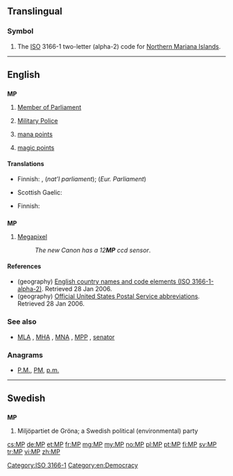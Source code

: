 {{also|mp|Mp|.mp}}
==Translingual==

===Symbol===
{{head|mul|symbol}}

# The [[ISO]] 3166-1 two-letter (alpha-2) code for [[Northern Mariana Islands]].

[[Category:ISO 3166-1]]

----

==English==
{{wikipedia}}

==={{initialism-old|en}}===
'''MP'''

# [[Member of Parliament]]
# {{context|military|lang=en}} [[military police|Military Police]]
# {{context|gaming|lang=en}} [[mana points]]
# {{context|gaming|lang=en}} [[magic points]]

====Translations====
{{trans-top|Member of Parliament}}
* Finnish: {{t-|fi|kansaned.}}, {{t-|fi|kans.ed.}} (''nat'l parliament''); {{t+|fi|MEP}} (''Eur. Parliament'')
{{trans-mid}}
* Scottish Gaelic: {{t-|gd|BP}}
{{trans-bottom}}

{{trans-top|Military Police}}
* Finnish: {{t-|fi|SP}}
{{trans-mid}}
{{trans-bottom}}

==={{abbreviation-old|en}}===
'''MP'''

# [[megapixel|Megapixel]]
#: ''The new Canon has a 12'''MP''' ccd sensor''.

====References====
* (geography) [http://www.iso.ch/iso/en/prods-services/iso3166ma/02iso-3166-code-lists/list-en1.html English country names and code elements (ISO 3166-1-alpha-2)]. Retrieved 28 Jan 2006.
* (geography) [http://www.usps.com/ncsc/lookups/abbreviations.html Official United States Postal Service abbreviations]. Retrieved 28 Jan 2006.

===See also===
* {{sense|parliament}} [[MLA]] , [[MHA]] , [[MNA]] , [[MPP]] , [[senator]]

===Anagrams===
* [[P.M.#English|P.M.]], [[PM#English|PM]], [[p.m.#English|p.m.]]

[[Category:en:Democracy]]

----

==Swedish==

==={{initialism-old|sv}}===
'''MP'''

# Miljöpartiet de Gröna; a Swedish political (environmental) party

[[cs:MP]]
[[de:MP]]
[[et:MP]]
[[fr:MP]]
[[mg:MP]]
[[my:MP]]
[[no:MP]]
[[pl:MP]]
[[pt:MP]]
[[fi:MP]]
[[sv:MP]]
[[tr:MP]]
[[vi:MP]]
[[zh:MP]]